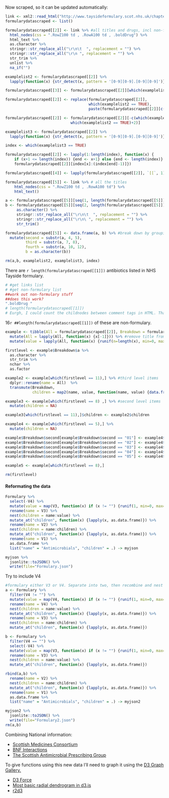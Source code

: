 
Now scraped, so it can be updated automatically:
```r
link <- xml2::read_html("http://www.taysideformulary.scot.nhs.uk/chaptersSubDetails.asp?FormularySectionID=5&SubSectionRef=05&SubSectionID=A100&FC=1")
formularydatascraped <- list()

formularydatascraped[[2]] <- link %>% #all titles and drugs, incl non-formulary
  html_nodes(css = ".RowZ100 td , .RowA100 td , .boldDrug") %>%
  html_text %>%
  as.character %>%
  stringr::str_replace_all("\r\n\t  ", replacement = "") %>%
  stringr::str_replace_all("\r\n ", replacement = "") %>%
  str_trim %>%
  unlist %>%
  na_if("")

examplelist2 <- formularydatascraped[[2]] %>%
  lapply(function(x) {str_detect(x, pattern = '[0-9][0-9].[0-9][0-9]')})

formularydatascraped[[3]] <- formularydatascraped[[2]][which(examplelist2 == TRUE)]

formularydatascraped[[2]] <- replace(formularydatascraped[[2]],
                                     which(examplelist2 == TRUE),
                                     paste(formularydatascraped[[2]][c(which(examplelist2 == TRUE))],       formularydatascraped[[2]][c(which(examplelist2 == TRUE)+1)]))

formularydatascraped[[2]] <- formularydatascraped[[2]][-c(which(examplelist2 == TRUE)+1,
                             which(examplelist2 == TRUE)+2)]

examplelist3 <- formularydatascraped[[2]] %>%
  lapply(function(x) {str_detect(x, pattern = '[0-9][0-9].[0-9][0-9]')})

index <- which(examplelist3 == TRUE)

formularydatascraped[[2]] <- lapply(1:length(index), function(x) {
    if (x+1 <= length(index)) {end <- x+1} else {end <- length(index)}
    formularydatascraped[[2]][index[x]:(index[end]-1)]})

formularydatascraped[[4]] <- lapply(formularydatascraped[[2]], `[[`, 1) #first element in list

formularydatascraped[[5]] <- link %>% # all the titles
    html_nodes(css = ".RowZ100 td , .RowA100 td") %>%
    html_text()

a <- formularydatascraped[[5]][seq(1, length(formularydatascraped[[5]]), 3)]
b <- formularydatascraped[[5]][seq(2, length(formularydatascraped[[5]]), 3)] %>%
     as.character() %>%
     stringr::str_replace_all("\r\n\t  ", replacement = "") %>%
     stringr::str_replace_all("\r\n\ ", replacement = "") %>%
     str_trim()

formularydatascraped[[5]] <- data.frame(a, b) %>% #break down by grouping?
  mutate(second = substr(a, 4, 5),
         third = substr(a, 7, 8),
         fourth = substr(a, 10, 12),
         b = as.character(b))

rm(a,b, examplelist2, examplelist3, index)
```

There are `r length(formularydatascraped[[1]])` antibiotics listed in NHS Tayside formulary.

```r
# #get links list
# #get non-formulary list
##work out non-formulary stuff
##does this work?
".boldDrug "
# length(formularydatascraped[[1]])
# Eurgh, I could count the childnodes between comment tags in HTML. That might take a while to write.
```

16`r ##length(formularydatascraped[[1]])` of these are non-formulary. 

```r
example <- tibble(All = formularydatascraped[[2]], Breakdown = formularydatascraped[[5]]) %>%
  mutate(All = lapply(All, function(x) {x[-1]})) %>% #remove title from first element of vector.
  mutate(value = lapply(All, function(x) {runif(n=length(x), min=0, max=100) %>% round })) #create values

firstlevel <- example$Breakdown$a %>%
  as.character %>%
  str_trim %>%
  nchar %>%
  as.factor

example2 <- example[which(firstlevel == 11),] %>% #third level items
  dplyr::rename(name = All)  %>% 
  transmute(Breakdown, 
            children = map2(name, value, function(name, value) {data.frame(name, value)}))

example3 <- example[which(firstlevel == 8) ,] %>% #second level items
  mutate(children = NA)

example3[which(firstlevel == 11),]$children <- example2$children

example4 <- example[which(firstlevel == 5),] %>%
  mutate(children = NA) 

example$Breakdown$second[example$Breakdown$second == "01"] <- example4$Breakdown$b[1]
example$Breakdown$second[example$Breakdown$second == "02"] <- example4$Breakdown$b[2]
example$Breakdown$second[example$Breakdown$second == "03"] <- example4$Breakdown$b[3]
example$Breakdown$second[example$Breakdown$second == "04"] <- example4$Breakdown$b[4]
example$Breakdown$second[example$Breakdown$second == "05"] <- example4$Breakdown$b[5]

example5 <- example[which(firstlevel == 8),]

rm(firstlevel)
```

#### Reformating the data

```r
Formulary %>%
  select(-V4) %>%
  mutate(value = map(V3, function(x) if (x != "") {runif(1, min=0, max=100) %>% round} else {NA}) %>% as.integer) %>%
  rename(name = V3) %>%
  nest(children = name:value) %>%
  mutate_at("children", function(x) {lapply(x, as.data.frame)}) %>%
  rename(name = V2) %>%
  nest(children = name:children) %>%
  mutate_at("children", function(x) {lapply(x, as.data.frame)}) %>%
  rename(name = V1) %>%
  as.data.frame %>%
  list("name" = "Antimicrobials", "children" = .) -> myjson

myjson %>%
  jsonlite::toJSON() %>%
  write(file="Formulary.json")
```

Try to include V4
```r
#formulary either V3 or V4. Separate into two, then recombine and nest together
a <- Formulary %>%
  filter(V4 != "") %>%
  mutate(value = map(V4, function(x) if (x != "") {runif(1, min=0, max=100) %>% round} else {NA}) %>% as.integer) %>%
  rename(name = V4) %>%
  nest(children = name:value) %>%
  mutate_at("children", function(x) {lapply(x, as.data.frame)}) %>%
  rename(name = V3) %>%
  nest(children = name:children) %>%
  mutate_at("children", function(x) {lapply(x, as.data.frame)})

b <- Formulary %>%
  filter(V4 == "") %>%
  select(-V4) %>%
  mutate(value = map(V3, function(x) if (x != "") {runif(1, min=0, max=100) %>% round} else {NA}) %>% as.integer) %>%
  rename(name = V3) %>%
  nest(children = name:value) %>%
  mutate_at("children", function(x) {lapply(x, as.data.frame)})

rbind(a,b) %>%
  rename(name = V2) %>%
  nest(children = name:children) %>%
  mutate_at("children", function(x) {lapply(x, as.data.frame)}) %>%
  rename(name = V1) %>%
  as.data.frame %>%
  list("name" = "Antimicrobials", "children" = .) -> myjson2

myjson2 %>%
  jsonlite::toJSON() %>%
  write(file="Formulary2.json")
rm(a,b)
```

Combining National information:

- [Scottish Medicines Consortium](https://www.scottishmedicines.org.uk)
- [BNF Interactions](https://bnf.nice.org.uk/drug/)
- [The Scottish Antimicrobial Prescribing Group](https://www.sapg.scot)

To give functions using this new data I'll need to graph it using the [D3 Graph Gallery.](https://www.d3-graph-gallery.com/dendrogram.html)

- [D3 Force](https://github.com/d3/d3-force)
- [Most basic radial dendrogram in d3.js](https://www.d3-graph-gallery.com/graph/dendrogram_radial_basic.html)
- [r2d3](https://rstudio.github.io/r2d3/)
